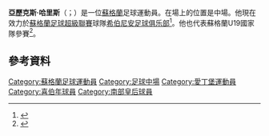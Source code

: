 '''亞歷克斯·哈里斯'''（{{lang-en|Alex Harris}}；{{bd|1994年|8月31日}}）是一位[[蘇格蘭|蘇格蘭]]足球運動員。在場上的位置是中場。他現在效力於[[蘇格蘭足球超級聯賽|蘇格蘭足球超級聯賽]]球隊[[希伯尼安足球俱乐部|希伯尼安足球俱乐部]]<ref>{{cite web |url=http://www.hibernianfc.co.uk/page/Under20sDetail/0,,10290~2372959,00.html |title=Alex Harris |work=www.hibernianfc.co.uk |publisher=Hibernian FC |accessdate=6 October 2012 |archive-date=2014-04-09 |archive-url=https://web.archive.org/web/20140409045639/http://www.hibernianfc.co.uk/page/Under20sDetail/0,,10290~2372959,00.html |dead-url=yes }}</ref>。他也代表蘇格蘭U19國家隊參賽<ref>{{cite web |url=http://www.scottishfa.co.uk/scottish_fa_news.cfm?page=2985&newsCategoryID=6&newsID=10325 |title=Under-19 squad for Norway friendlies |work=www.scottishfa.co.uk |publisher=Scottish Football Association |date=7 August 2012 |accessdate=6 October 2012 |archive-url=https://archive.today/20130421052353/http://www.scottishfa.co.uk/scottish_fa_news.cfm?page=2985&newsCategoryID=6&newsID=10325 |archive-date=2013-04-21 |dead-url=yes }}</ref>。

==參考資料==
{{Reflist}}

{{DEFAULTSORT:Harris, Alex}}
[[Category:蘇格蘭足球運動員|Category:蘇格蘭足球運動員]]
[[Category:足球中場|Category:足球中場]]
[[Category:愛丁堡運動員|Category:愛丁堡運動員]]
[[Category:喜伯年球員|Category:喜伯年球員]]
[[Category:南部皇后球員|Category:南部皇后球員]]